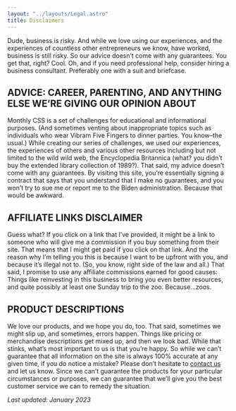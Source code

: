 ```yaml
---
layout: "../layouts/Legal.astro"
title: Disclaimers
---
```



Dude, business is risky. And while we love using our experiences, and the experiences of countless other entrepreneurs we know, have worked, business is still risky. So our advice doesn’t come with any guarantees. You get that, right? Cool. Oh, and if you need professional help, consider hiring a business consultant. Preferably one with a suit and briefcase.

## ADVICE: CAREER, PARENTING, AND ANYTHING ELSE WE’RE GIVING OUR OPINION ABOUT

Monthly CSS is a set of challenges for educational and informational purposes. (And sometimes venting about inappropriate topics such as individuals who wear Vibram Five Fingers to dinner parties. You know–the usual.) While creating our series of challenges, we used our experiences, the experiences of others and various other resources including but not limited to the wild wild web, the Encyclopedia Britannica (what? you didn’t buy the extended library collection of 1989?). That said, my advice doesn’t come with any guarantees. By visiting this site, you’re essentially signing a contract that says that you understand that I make no guarantees, and you won’t try to sue me or report me to the Biden administration. Because that would be awkward.

## AFFILIATE LINKS DISCLAIMER

Guess what? If you click on a link that I’ve provided, it might be a link to someone who will give me a commission if you buy something from their site. That means that I might get paid if you click on that link. And the reason why I’m telling you this is because I want to be upfront with you, and because it’s illegal not to. (So, you know, right side of the law and all.) That said, I promise to use any affiliate commissions earned for good causes: Things like reinvesting in this business to bring you even better resources, and quite possibly at least one Sunday trip to the zoo. Because…zoos.

## PRODUCT DESCRIPTIONS

We love our products, and we hope you do, too. That said, sometimes we might slip up, and sometimes, errors happen. Things like pricing or merchandise descriptions get mixed up, and then we look bad. While that stinks, what’s most important to us is that you’re happy. So while we can’t guarantee that all information on the site is always 100% accurate at any given time, if you do notice a mistake? Please don’t hesitate to [contact us](mailto:support@monthlycss.com) and let us know. Since we can’t guarantee the products for your particular circumstances or purposes, we can guarantee that we’ll give you the best customer service we can to remedy the situation.

_Last updated: January 2023_
